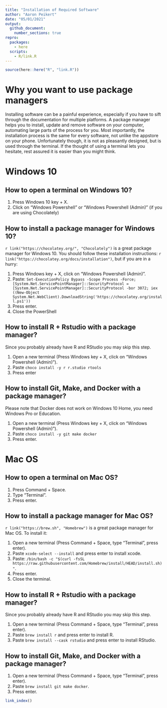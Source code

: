 ```yaml
---
title: "Installation of Required Software"
author: "Aaron Peikert"
date: "05/01/2021"
output:
  github_document:
    number_sections: true
repro:
  packages:
    - here
  scripts:
    - R/link.R
---
```


```r
source(here::here("R", "link.R"))
```


# Why you want to use package managers

Installing software can be a painful experience, especially if you have to sift through the documentation for multiple platforms.
A package manager helps you to install, update and remove software on your computer, automating large parts of the process for you.
Most importantly, the installation process is the same for every software, not unlike the appstore on your phone.
Unfortunately though, it is not as pleasantly designed, but is used through the terminal.
If the thought of using a terminal lets you hesitate, rest assured it is easier than you might think.


# Windows 10

## How to open a terminal on Windows 10?

1. Press Windows 10 key + X.
2. Click on "Windows Powershell" or "Windows Powershell (Admin)" (if you are using Chocolately)

## How to install a package manager for Windows 10?

`r link("https://chocolatey.org/", "Chocolately")` is a great package manager for Windows 10.
You should follow these installation instructions: `r link("https://chocolatey.org/docs/installation")`, but if you are in a hurry:

1. Press Windows key + X, click on "Windows Powershell (Admin)".
2. Paste: `Set-ExecutionPolicy Bypass -Scope Process -Force; [System.Net.ServicePointManager]::SecurityProtocol = [System.Net.ServicePointManager]::SecurityProtocol -bor 3072; iex ((New-Object System.Net.WebClient).DownloadString('https://chocolatey.org/install.ps1'))`
3. Press enter.
4. Close the PowerShell

## How to install R + Rstudio with a package manager?

Since you probably already have R and RStudio you may skip this step.

1. Open a new terminal (Press Windows key + X, click on "Windows Powershell (Admin)").
2. Paste `choco install -y r r.studio rtools`
3. Press enter

## How to install Git, Make, and Docker with a package manager?

Please note that Docker does not work on Windows 10 Home, you need Windows Pro or Education.

1. Open a new terminal (Press Windows key + X, click on "Windows Powershell (Admin)").
2. Paste `choco install -y git make docker`
3. Press enter.

# Mac OS

## How to open a terminal on Mac OS?

1. Press Command + Space.
2. Type "Terminal".
3. Press enter.

## How to install a package manager for Mac OS?

`r link("https://brew.sh", "Homebrew")` is a great package manager for Mac OS. To install it:

1. Open a new terminal (Press Command + Space, type "Terminal", press enter).
2. Paste `xcode-select --install` and press enter to install xcode.
3. Paste: `/bin/bash -c "$(curl -fsSL https://raw.githubusercontent.com/Homebrew/install/HEAD/install.sh)"`.
4. Press enter.
5. Close the terminal.

## How to install R + Rstudio with a package manager?

Since you probably already have R and RStudio you may skip this step.

1. Open a new terminal (Press Command + Space, type "Terminal", press enter).
2. Paste `brew install r` and press enter to install R.
3. Paste `brew install --cask rstudio` and press enter to install RStudio.

## How to install Git, Make, and Docker with a package manager?

1. Open a new terminal (Press Command + Space, type "Terminal", press enter).
2. Paste `brew install git make docker`.
3. Press enter.

```r
link_index()
```
